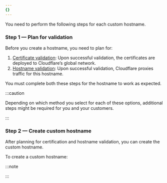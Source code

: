 ```yaml
---
{}
---
```



You need to perform the following steps for each custom hostname.

### Step 1 — Plan for validation

Before you create a hostname, you need to plan for:

1. [Certificate validation](/cloudflare-for-platforms/cloudflare-for-saas/security/certificate-management/issue-and-validate/validate-certificates/): Upon successful validation, the certificates are deployed to Cloudflare’s global network.
2. [Hostname validation](/cloudflare-for-platforms/cloudflare-for-saas/domain-support/hostname-validation/): Upon successful validation, Cloudflare proxies traffic for this hostname.

You must complete both these steps for the hostname to work as expected.

:::caution

Depending on which method you select for each of these options, additional steps might be required for you and your customers.

:::

### Step 2 — Create custom hostname

After planning for certification and hostname validation, you can create the custom hostname.

To create a custom hostname:

<Tabs> <TabItem label="Dashboard">

<Render file="create-custom-hostname" product="cloudflare-for-platforms" />

<Render
	file="create-custom-hostname-limitations"
	product="cloudflare-for-platforms"
/>

</TabItem> <TabItem label="API">

<Render file="create-custom-hostname-api" product="cloudflare-for-platforms" />

<Render
	file="create-custom-hostname-limitations"
	product="cloudflare-for-platforms"
/>

</TabItem> </Tabs>

:::note

<Render file="issue-certs-preamble" product="cloudflare-for-platforms" />

:::
